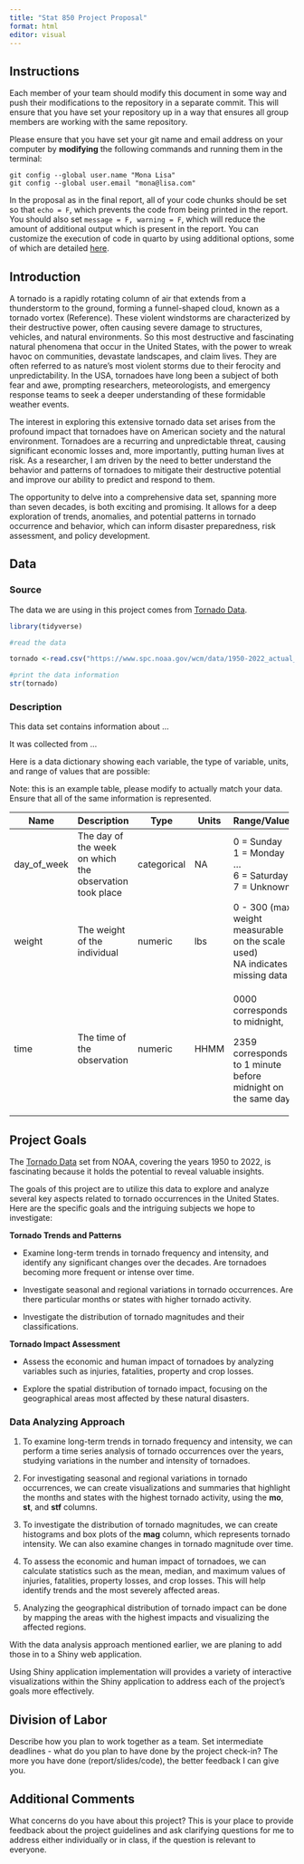 ```yaml
---
title: "Stat 850 Project Proposal"
format: html
editor: visual
---
```


## Instructions

Each member of your team should modify this document in some way and push their modifications to the repository in a separate commit. This will ensure that you have set your repository up in a way that ensures all group members are working with the same repository.

Please ensure that you have set your git name and email address on your computer by **modifying** the following commands and running them in the terminal:

```         
git config --global user.name "Mona Lisa"
git config --global user.email "mona@lisa.com"
```

In the proposal as in the final report, all of your code chunks should be set so that `echo = F`, which prevents the code from being printed in the report. You should also set `message = F, warning = F`, which will reduce the amount of additional output which is present in the report. You can customize the execution of code in quarto by using additional options, some of which are detailed [here](https://quarto.org/docs/computations/execution-options.html).

## Introduction

A tornado is a rapidly rotating column of air that extends from a thunderstorm to the ground, forming a funnel-shaped cloud, known as a tornado vortex (Reference). These violent windstorms are characterized by their destructive power, often causing severe damage to structures, vehicles, and natural environments. So this most destructive and fascinating natural phenomena that occur in the United States, with the power to wreak havoc on communities, devastate landscapes, and claim lives. They are often referred to as nature's most violent storms due to their ferocity and unpredictability. In the USA, tornadoes have long been a subject of both fear and awe, prompting researchers, meteorologists, and emergency response teams to seek a deeper understanding of these formidable weather events.

The interest in exploring this extensive tornado data set arises from the profound impact that tornadoes have on American society and the natural environment. Tornadoes are a recurring and unpredictable threat, causing significant economic losses and, more importantly, putting human lives at risk. As a researcher, I am driven by the need to better understand the behavior and patterns of tornadoes to mitigate their destructive potential and improve our ability to predict and respond to them.

The opportunity to delve into a comprehensive data set, spanning more than seven decades, is both exciting and promising. It allows for a deep exploration of trends, anomalies, and potential patterns in tornado occurrence and behavior, which can inform disaster preparedness, risk assessment, and policy development.

## Data

### Source

The data we are using in this project comes from [Tornado Data](https://www.spc.noaa.gov/wcm/data/1950-2022_actual_tornadoes.csv).

```r

library(tidyverse)

#read the data

tornado <-read.csv("https://www.spc.noaa.gov/wcm/data/1950-2022_actual_tornadoes.csv")

#print the data information
str(tornado)

```

### Description

This data set contains information about ...

It was collected from ...

Here is a data dictionary showing each variable, the type of variable, units, and range of values that are possible:

Note: this is an example table, please modify to actually match your data. Ensure that all of the same information is represented.

+-------------+---------------------------------------------------------+-------------+---------+---------------------------------------------------------------+
| Name        | Description                                             | Type        | Units   | Range/Values                                                  |
+=============+=========================================================+=============+=========+===============================================================+
| day_of_week | The day of the week on which the observation took place | categorical | NA      | 0 = Sunday\                                                   |
|             |                                                         |             |         | 1 = Monday\                                                   |
|             |                                                         |             |         | ...\                                                          |
|             |                                                         |             |         | 6 = Saturday\                                                 |
|             |                                                         |             |         | 7 = Unknown                                                   |
+-------------+---------------------------------------------------------+-------------+---------+---------------------------------------------------------------+
| weight      | The weight of the individual                            | numeric     | lbs     | 0 - 300 (max weight measurable on the scale used)\            |
|             |                                                         |             |         | NA indicates missing data                                     |
+-------------+---------------------------------------------------------+-------------+---------+---------------------------------------------------------------+
| time        | The time of the observation                             | numeric     | HHMM    | 0000 corresponds to midnight,                                 |
|             |                                                         |             |         |                                                               |
|             |                                                         |             |         | 2359 corresponds to 1 minute before midnight on the same day. |
+-------------+---------------------------------------------------------+-------------+---------+---------------------------------------------------------------+

## Project Goals

The [Tornado Data](https://www.spc.noaa.gov/wcm/data/1950-2022_actual_tornadoes.csv) set from NOAA, covering the years 1950 to 2022, is fascinating because it holds the potential to reveal valuable insights. 

The goals of this project are to utilize this data to explore and analyze several key aspects related to tornado occurrences in the United States.
Here are the specific goals and the intriguing subjects we hope to investigate:

**Tornado Trends and Patterns**

-   Examine long-term trends in tornado frequency and intensity, and identify any significant changes over the decades. Are tornadoes becoming more frequent or intense over time.

-   Investigate seasonal and regional variations in tornado occurrences. Are there particular months or states with higher tornado activity.

-   Investigate the distribution of tornado magnitudes and their classifications.

**Tornado Impact Assessment**

-   Assess the economic and human impact of tornadoes by analyzing variables such as injuries, fatalities, property and crop losses.

-   Explore the spatial distribution of tornado impact, focusing on the geographical areas most affected by these natural disasters.


### Data Analyzing Approach

1. To examine long-term trends in tornado frequency and intensity, we can perform a time series analysis of tornado occurrences over the years, studying variations in the number and intensity of tornadoes.

2. For investigating seasonal and regional variations in tornado occurrences, we can create visualizations and summaries that highlight the months and states with the highest tornado activity, using the **mo**, **st**, and **stf** columns.

3. To investigate the distribution of tornado magnitudes, we can create histograms and box plots of the **mag** column, which represents tornado intensity. We can also examine changes in tornado magnitude over time.

4. To assess the economic and human impact of tornadoes, we can calculate statistics such as the mean, median, and maximum values of injuries, fatalities, property losses, and crop losses. This will help identify trends and the most severely affected areas.

5. Analyzing the geographical distribution of tornado impact can be done by mapping the areas with the highest impacts and visualizing the affected regions.

With the data analysis approach mentioned earlier, we are planing to add those in to a Shiny web application. 

Using Shiny application implementation will provides a variety of interactive visualizations within the Shiny application to address each of the project's goals more effectively. 


## Division of Labor

Describe how you plan to work together as a team. Set intermediate deadlines - what do you plan to have done by the project check-in? The more you have done (report/slides/code), the better feedback I can give you.

## Additional Comments

What concerns do you have about this project? This is your place to provide feedback about the project guidelines and ask clarifying questions for me to address either individually or in class, if the question is relevant to everyone.
